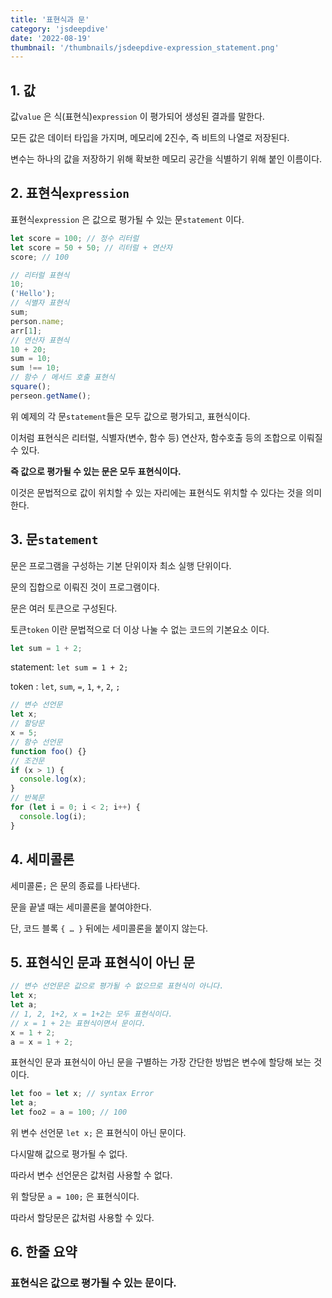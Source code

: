 ```yaml
---
title: '표현식과 문'
category: 'jsdeepdive'
date: '2022-08-19'
thumbnail: '/thumbnails/jsdeepdive-expression_statement.png'
---
```


## 1. 값

값`value` 은 식(표현식)`expression` 이 평가되어 생성된 결과를 말한다.

모든 값은 데이터 타입을 가지며, 메모리에 2진수, 즉 비트의 나열로 저장된다.

변수는 하나의 값을 저장하기 위해 확보한 메모리 공간을 식별하기 위해 붙인 이름이다.

## 2. 표현식`expression`

표현식`expression` 은 값으로 평가될 수 있는 문`statement` 이다.

```js
let score = 100; // 정수 리터럴
let score = 50 + 50; // 리터럴 + 연산자
score; // 100

// 리터럴 표현식
10;
('Hello');
// 식별자 표현식
sum;
person.name;
arr[1];
// 연산자 표현식
10 + 20;
sum = 10;
sum !== 10;
// 함수 / 메서드 호출 표현식
square();
perseon.getName();
```

위 예제의 각 문`statement`들은 모두 값으로 평가되고, 표현식이다.

이처럼 표현식은 리터럴, 식별자(변수, 함수 등) 연산자, 함수호출 등의 조합으로 이뤄질 수 있다.

**즉 값으로 평가될 수 있는 문은 모두 표현식이다.**

이것은 문법적으로 값이 위치할 수 있는 자리에는 표현식도 위치할 수 있다는 것을 의미한다.

## 3. 문`statement`

문은 프로그램을 구성하는 기본 단위이자 최소 실행 단위이다.

문의 집합으로 이뤄진 것이 프로그램이다.

문은 여러 토큰으로 구성된다.

토큰`token` 이란 문법적으로 더 이상 나눌 수 없는 코드의 기본요소 이다.

```js
let sum = 1 + 2;
```

statement: `let sum = 1 + 2;`

token : `let`, `sum`, `=`, `1`, `+`, `2`, `;`

```js
// 변수 선언문
let x;
// 할당문
x = 5;
// 함수 선언문
function foo() {}
// 조건문
if (x > 1) {
  console.log(x);
}
// 반복문
for (let i = 0; i < 2; i++) {
  console.log(i);
}
```

## 4. 세미콜론

세미콜론`;` 은 문의 종료를 나타낸다.

문을 끝낼 때는 세미콜론을 붙여야한다.

단, 코드 블록 `{ … }` 뒤에는 세미콜론을 붙이지 않는다.

## 5. 표현식인 문과 표현식이 아닌 문

```js
// 변수 선언문은 값으로 평가될 수 없으므로 표현식이 아니다.
let x;
let a;
// 1, 2, 1+2, x = 1+2는 모두 표현식이다.
// x = 1 + 2는 표현식이면서 문이다.
x = 1 + 2;
a = x = 1 + 2;
```

표현식인 문과 표현식이 아닌 문을 구별하는 가장 간단한 방법은 변수에 할당해 보는 것이다.

```js
let foo = let x; // syntax Error
let a;
let foo2 = a = 100; // 100
```

위 변수 선언문 `let x;` 은 표현식이 아닌 문이다.

다시말해 값으로 평가될 수 없다.

따라서 변수 선언문은 값처럼 사용할 수 없다.

위 할당문 `a = 100;` 은 표현식이다.

따라서 할당문은 값처럼 사용할 수 있다.

## 6. 한줄 요약

### **표현식은 값으로 평가될 수 있는 문이다.**

